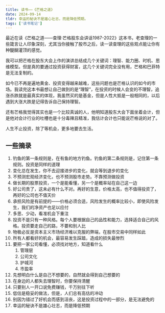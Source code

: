 ```yaml
---
title: 读书——《芒格之道》
date: 2024-09-14
tldr: 幸运的秘诀不是雄心壮志，而是降低预期。
tags: ['读书笔记']
---
```


最近在读《芒格之道——查理·芒格股东会讲话1987-2022》这本书，老查理的一些箴言让人印象深刻，尤其当你接触了股市之后，读一读查理的这些观点能让你有种醍醐灌顶的感觉。

我可以把芒格在股东大会上作的演讲总结成几个关键词：理智、能力圈、时机、思维模型。但是真的要通过投资获得财富，这几个关键词完全没有用，芒格和巴菲特是无法复制的。

如今已不再是遍地黄金、投资变得越来越难，这些问题也是芒格认识的如今的市场。我读完这本书最想让自己做到的是“理智”，在投资的时候人会变的不理智，追涨杀跌就是最真实的体现，我虽然买的是基金，但是人性大抵是一般相同的，以后遇到大涨大跌是记得告诉自己保持理智。

还有芒格我觉得其实也是一个比较真诚的人，他明知道股东大会下面坐着会计，但是他对会计行业的吐槽也是十分毒辣且精准，我估计会计也只能说芒格说的对了。

人生不止投资，除了等机会，更多地要去生活。

## 一些摘录

1. 钓鱼的第一条规则是，在有鱼的地方钓鱼。钓鱼的第二条规则是，记住第一条规则。投资是同样的道理
2. 变化总在发生，你不去迎接进步的变化，就会等到退步的变化
3. 不预测宏观经济变化，也不预测股市走势。不靠预测做投资
4. 做长期的股票投资，一个是能看懂，另一个是概率站在自己这一边
5. 好公司贵了，这未必有什么不对。再好的生意，价格太高，也不值得投资了，再好的公司也不值天价
6. 承担风险是有前提的——价格必须合适，风险发生的概率比较小，即使风险发生，我们的净资产也足以应付
7. 多思、少动，看准机会下重注
8. 投资不是只有一种风格。每个人要根据自己的品性和能力，选择适合自己的风格。投资要走自己的路，不要和别人比
9. 物极必反是资本主义市场经济难以克服的弊端，在股市交易中同样如此
10. 所有人都看好的机会，最容易发生踩踏，造成的损失最惨烈
11. 要把一家公司看懂，必须找对地方，知道看什么
	1. 管理层
	2. 公司文化
	3. 护城河
	4. 市盈率
12. 先想明白什么是自己不想要的，自然就会得到自己想要的
13. 在身边的人都失去理智时，你要保持清醒
14. 只要别人一开口说免费赚钱，千万别往下听
15. 低估是稳妥的做法，但是，人们总有高估的冲动
16. 别因为错过了好机会而感到沮丧，这是投资过程中的一部分，是无法避免的
17. 幸运的秘诀不是雄心壮志，而是降低预期
